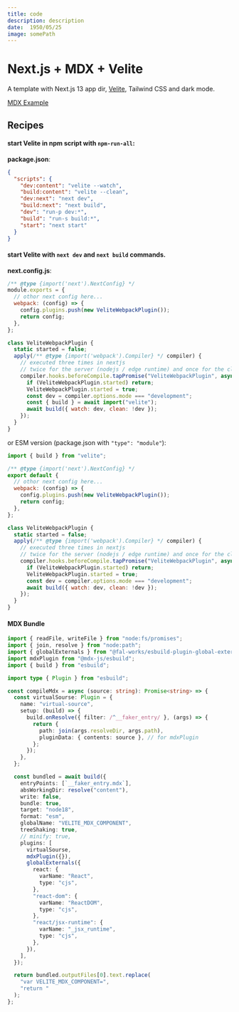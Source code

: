 ```yaml
---
title: code
description: description
date:  1950/05/25
image: somePath
---
```


# Next.js + MDX + Velite

A template with Next.js 13 app dir, [Velite](https://github.com/zce/velite), Tailwind CSS and dark mode.

[MDX Example](content/pages/contact/index.mdx)

## Recipes

#### start Velite in npm script with `npm-run-all`:

**package.json**:

```json
{
  "scripts": {
    "dev:content": "velite --watch",
    "build:content": "velite --clean",
    "dev:next": "next dev",
    "build:next": "next build",
    "dev": "run-p dev:*",
    "build": "run-s build:*",
    "start": "next start"
  }
}
```

#### start Velite with `next dev` and `next build` commands.

**next.config.js**:

```js
/** @type {import('next').NextConfig} */
module.exports = {
  // othor next config here...
  webpack: (config) => {
    config.plugins.push(new VeliteWebpackPlugin());
    return config;
  },
};

class VeliteWebpackPlugin {
  static started = false;
  apply(/** @type {import('webpack').Compiler} */ compiler) {
    // executed three times in nextjs
    // twice for the server (nodejs / edge runtime) and once for the client
    compiler.hooks.beforeCompile.tapPromise("VeliteWebpackPlugin", async () => {
      if (VeliteWebpackPlugin.started) return;
      VeliteWebpackPlugin.started = true;
      const dev = compiler.options.mode === "development";
      const { build } = await import("velite");
      await build({ watch: dev, clean: !dev });
    });
  }
}
```

or ESM version (package.json with `"type": "module"`):

```js
import { build } from "velite";

/** @type {import('next').NextConfig} */
export default {
  // othor next config here...
  webpack: (config) => {
    config.plugins.push(new VeliteWebpackPlugin());
    return config;
  },
};

class VeliteWebpackPlugin {
  static started = false;
  apply(/** @type {import('webpack').Compiler} */ compiler) {
    // executed three times in nextjs
    // twice for the server (nodejs / edge runtime) and once for the client
    compiler.hooks.beforeCompile.tapPromise("VeliteWebpackPlugin", async () => {
      if (VeliteWebpackPlugin.started) return;
      VeliteWebpackPlugin.started = true;
      const dev = compiler.options.mode === "development";
      await build({ watch: dev, clean: !dev });
    });
  }
}
```

#### MDX Bundle

```typescript
import { readFile, writeFile } from "node:fs/promises";
import { join, resolve } from "node:path";
import { globalExternals } from "@fal-works/esbuild-plugin-global-externals";
import mdxPlugin from "@mdx-js/esbuild";
import { build } from "esbuild";

import type { Plugin } from "esbuild";

const compileMdx = async (source: string): Promise<string> => {
  const virtualSourse: Plugin = {
    name: "virtual-source",
    setup: (build) => {
      build.onResolve({ filter: /^__faker_entry/ }, (args) => {
        return {
          path: join(args.resolveDir, args.path),
          pluginData: { contents: source }, // for mdxPlugin
        };
      });
    },
  };

  const bundled = await build({
    entryPoints: [`__faker_entry.mdx`],
    absWorkingDir: resolve("content"),
    write: false,
    bundle: true,
    target: "node18",
    format: "esm",
    globalName: "VELITE_MDX_COMPONENT",
    treeShaking: true,
    // minify: true,
    plugins: [
      virtualSourse,
      mdxPlugin({}),
      globalExternals({
        react: {
          varName: "React",
          type: "cjs",
        },
        "react-dom": {
          varName: "ReactDOM",
          type: "cjs",
        },
        "react/jsx-runtime": {
          varName: "_jsx_runtime",
          type: "cjs",
        },
      }),
    ],
  });

  return bundled.outputFiles[0].text.replace(
    "var VELITE_MDX_COMPONENT=",
    "return "
  );
};
```
